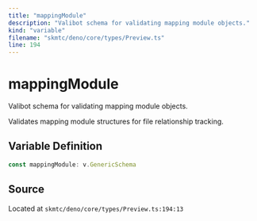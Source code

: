 ```yaml
---
title: "mappingModule"
description: "Valibot schema for validating mapping module objects."
kind: "variable"
filename: "skmtc/deno/core/types/Preview.ts"
line: 194
---
```


# mappingModule

Valibot schema for validating mapping module objects.

Validates mapping module structures for file relationship tracking.

## Variable Definition

```typescript
const mappingModule: v.GenericSchema
```

## Source

Located at `skmtc/deno/core/types/Preview.ts:194:13`
